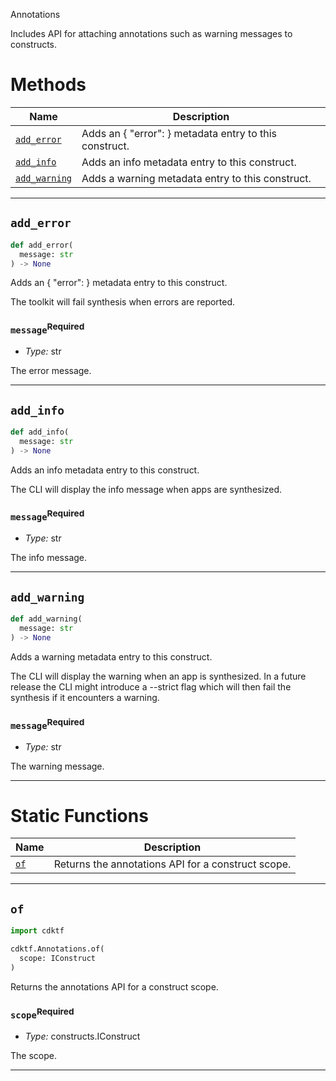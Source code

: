  Annotations <a name="Annotations" id="cdktf.Annotations"></a>

Includes API for attaching annotations such as warning messages to constructs.

# Methods <a name="Methods" id="Methods"></a>

| **Name** | **Description** |
| --- | --- |
| <code><a href="#cdktf.Annotations.addError">add_error</a></code> | Adds an { "error": <message> } metadata entry to this construct. |
| <code><a href="#cdktf.Annotations.addInfo">add_info</a></code> | Adds an info metadata entry to this construct. |
| <code><a href="#cdktf.Annotations.addWarning">add_warning</a></code> | Adds a warning metadata entry to this construct. |

---

## `add_error` <a name="add_error" id="cdktf.Annotations.addError"></a>

```python
def add_error(
  message: str
) -> None
```

Adds an { "error": <message> } metadata entry to this construct.

The toolkit will fail synthesis when errors are reported.

### `message`<sup>Required</sup> <a name="message" id="cdktf.Annotations.addError.parameter.message"></a>

- *Type:* str

The error message.

---

## `add_info` <a name="add_info" id="cdktf.Annotations.addInfo"></a>

```python
def add_info(
  message: str
) -> None
```

Adds an info metadata entry to this construct.

The CLI will display the info message when apps are synthesized.

### `message`<sup>Required</sup> <a name="message" id="cdktf.Annotations.addInfo.parameter.message"></a>

- *Type:* str

The info message.

---

## `add_warning` <a name="add_warning" id="cdktf.Annotations.addWarning"></a>

```python
def add_warning(
  message: str
) -> None
```

Adds a warning metadata entry to this construct.

The CLI will display the warning when an app is synthesized.
In a future release the CLI might introduce a --strict flag which
will then fail the synthesis if it encounters a warning.

### `message`<sup>Required</sup> <a name="message" id="cdktf.Annotations.addWarning.parameter.message"></a>

- *Type:* str

The warning message.

---

# Static Functions <a name="Static Functions" id="Static Functions"></a>

| **Name** | **Description** |
| --- | --- |
| <code><a href="#cdktf.Annotations.of">of</a></code> | Returns the annotations API for a construct scope. |

---

## `of` <a name="of" id="cdktf.Annotations.of"></a>

```python
import cdktf

cdktf.Annotations.of(
  scope: IConstruct
)
```

Returns the annotations API for a construct scope.

### `scope`<sup>Required</sup> <a name="scope" id="cdktf.Annotations.of.parameter.scope"></a>

- *Type:* constructs.IConstruct

The scope.

---


